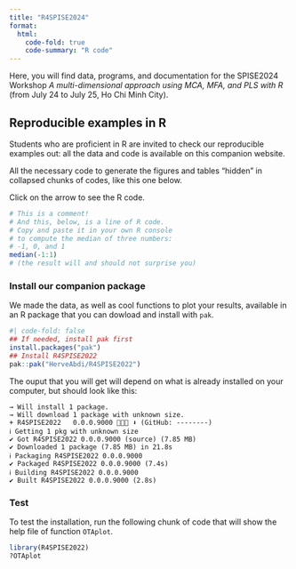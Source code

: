 ```yaml
---
title: "R4SPISE2024"
format:
  html:
    code-fold: true
    code-summary: "R code"
---
```


Here, you will find data, programs, and documentation for the SPISE2024 Workshop *A multi-dimensional approach using MCA, MFA, and PLS with R* (from July 24 to July 25, Ho Chi Minh City).

## Reproducible examples in R

Students who are proficient in R are invited to check our reproducible examples out: all the data and code is available on this companion website.

All the necessary code to generate the figures and tables "hidden" in collapsed chunks of codes, like this one below.

Click on the arrow to see the R code.

```r
# This is a comment!
# And this, below, is a line of R code.
# Copy and paste it in your own R console
# to compute the median of three numbers: 
# -1, 0, and 1
median(-1:1)
# (the result will and should not surprise you)
```


### Install our companion package

We made the data, as well as cool functions to plot your results, available in an R package that you can dowload and install with `pak`.

```r
#| code-fold: false
## If needed, install pak first
install.packages("pak")
## Install R4SPISE2022
pak::pak("HerveAbdi/R4SPISE2022")
```

The ouput that you will get will depend on what is already installed on your computer, but should look like this:

```
→ Will install 1 package.
→ Will download 1 package with unknown size.
+ R4SPISE2022   0.0.0.9000 👷🏿️🔧 ⬇ (GitHub: --------)
ℹ Getting 1 pkg with unknown size
✔ Got R4SPISE2022 0.0.0.9000 (source) (7.85 MB)             
✔ Downloaded 1 package (7.85 MB) in 21.8s                   
ℹ Packaging R4SPISE2022 0.0.0.9000
✔ Packaged R4SPISE2022 0.0.0.9000 (7.4s)                    
ℹ Building R4SPISE2022 0.0.0.9000 
✔ Built R4SPISE2022 0.0.0.9000 (2.8s) 
```

### Test

To test the installation, run the following chunk of code that will show the help file of function `OTAplot`.

```r
library(R4SPISE2022)
?OTAplot
```

